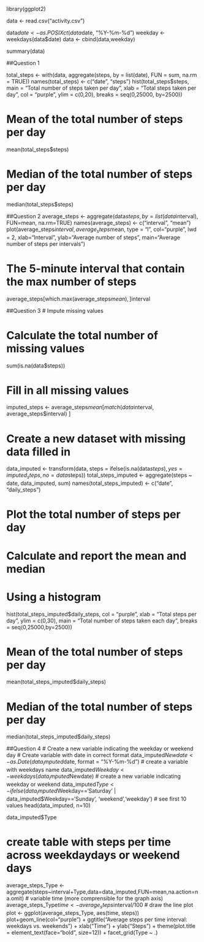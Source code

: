 library(ggplot2)

data <- read.csv("activity.csv")

data$date <- as.POSIXct(data$date, "%Y-%m-%d")
weekday <- weekdays(data$date)
data <- cbind(data,weekday)

summary(data)

##Question 1

total_steps <- with(data, 
                    aggregate(steps, by = list(date), 
                              FUN = sum, na.rm = TRUE))
names(total_steps) <- c("date", "steps")
hist(total_steps$steps, 
     main = "Total number of steps taken per day", 
     xlab = "Total steps taken per day", 
     col = "purple", ylim = c(0,20), 
     breaks = seq(0,25000, by=2500))

# Mean of the total number of steps per day
mean(total_steps$steps)

# Median of the total number of steps per day
median(total_steps$steps)

##Question 2
average_steps <- aggregate(data$steps, 
                                    by=list(data$interval), 
                                    FUN=mean, na.rm=TRUE)
names(average_steps) <- c("interval", "mean")
plot(average_steps$interval, 
     average_steps$mean, 
     type = "l", 
     col="purple", 
     lwd = 2, 
     xlab="Interval", ylab="Average number of steps", 
     main="Average number of steps per intervals")

# The 5-minute interval that contain the max number of steps
average_steps[which.max(average_steps$mean), ]$interval

##Question 3
# Impute missing values

# Calculate the total number of missing values
sum(is.na(data$steps))

# Fill in all missing values
imputed_steps <- average_steps$mean[
                      match(data$interval,
                            average_steps$interval)
                      ]

# Create a new dataset with missing data filled in
data_imputed <- transform(data, steps = ifelse(is.na(data$steps), yes = imputed_steps, no = data$steps))
total_steps_imputed <- aggregate(steps ~ date, data_imputed, sum)
names(total_steps_imputed) <- c("date", "daily_steps")

# Plot the total number of steps per day
# Calculate and report the mean and median
# Using a histogram
hist(total_steps_imputed$daily_steps, 
     col = "purple", 
     xlab = "Total steps per day", ylim = c(0,30), 
     main = "Total number of steps taken each day", 
     breaks = seq(0,25000,by=2500))

# Mean of the total number of steps per day
mean(total_steps_imputed$daily_steps)

# Median of the total number of steps per day
median(total_steps_imputed$daily_steps)

##Question 4
# Create a new variable indicating the weekday or weekend day
# Create variable with date in correct format
data_imputed$Newdate <- as.Date(data_imputed$date, format = "%Y-%m-%d")
# create a variable with weekdays name
data_imputed$Weekday <- weekdays(data_imputed$Newdate)
# create a new variable indicating weekday or weekend
data_imputed$Type <- ifelse(data_imputed$Weekday=='Saturday' | data_imputed$Weekday=='Sunday', 
                               'weekend','weekday')
# see first 10 values
head(data_imputed, n=10)

data_imputed$Type

# create table with steps per time across weekdaydays or weekend days
average_steps_Type <- aggregate(steps~interval+Type,data=data_imputed,FUN=mean,na.action=na.omit)
# variable time (more comprensible for the graph axis)
average_steps_Type$time <- average_steps$interval/100
# draw the line plot
plot <- ggplot(average_steps_Type, aes(time, steps))
plot+geom_line(col="purple") +
               ggtitle("Average steps per time interval: weekdays vs. weekends") +
               xlab("Time") + ylab("Steps") + 
               theme(plot.title = element_text(face="bold", size=12)) + 
               facet_grid(Type ~ .)
